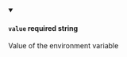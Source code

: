 
<details className="config-field" data-expandable="false" open>
<summary>

#### `value` <span class="config-field-required" data-required="false">required</span> <span class="config-field-type">string</span> <span class="config-field-default"></span> <span class="config-field-enum"></span>

Value of the environment variable

</summary>



</details>
